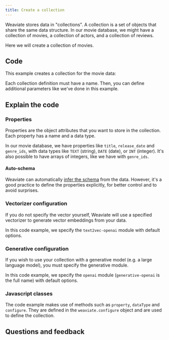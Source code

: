 ```yaml
---
title: Create a collection
---
```



Weaviate stores data in "collections". A collection is a set of objects that share the same data structure. In our movie database, we might have a collection of movies, a collection of actors, and a collection of reviews.

Here we will create a collection of movies.

## <i class="fa-solid fa-code"></i> Code

This example creates a collection for the movie data:

<FilteredTextBlock
  text={TSCode}
  startMarker="// CreateMovieCollection"
  endMarker="// END CreateMovieCollection"
  language="ts"
/>

Each collection definition must have a name. Then, you can define additional parameters like we've done in this example.

## <i class="fa-solid fa-chalkboard"></i> Explain the code

### <i class="fa-solid fa-chalkboard"></i> Properties

Properties are the object attributes that you want to store in the collection. Each property has a name and a data type.

In our movie database, we have properties like `title`, `release_date` and `genre_ids`, with data types like `TEXT` (string), `DATE` (date), or `INT` (integer). It's also possible to have arrays of integers, like we have with `genre_ids`.

#### Auto-schema

Weaviate can automatically [infer the schema](/developers/weaviate/config-refs/schema/index.md#auto-schema) from the data. However, it's a good practice to define the properties explicitly, for better control and to avoid surprises.

### <i class="fa-solid fa-chalkboard"></i> Vectorizer configuration

If you do not specify the vector yourself, Weaviate will use a specified vectorizer to generate vector embeddings from your data.

In this code example, we specify the `text2vec-openai` module with default options.

<FilteredTextBlock
  text={TSCode}
  startMarker="// Define the vectorizer module"
  endMarker="// Define the generative module"
  language="ts"
/>

### <i class="fa-solid fa-chalkboard"></i> Generative configuration

If you wish to use your collection with a generative model (e.g. a large language model), you must specify the generative module.

In this code example, we specify the `openai` module (`generative-openai` is the full name) with default options.

<FilteredTextBlock
  text={TSCode}
  startMarker="// Define the generative module"
  endMarker="// END generativeDefinition"
  language="ts"
/>


<MutableGenerativeConfig />

### <i class="fa-solid fa-code"></i> Javascript classes

The code example makes use of methods such as `property`, `dataType` and `configure`. They are defined in the `weaviate.configure` object and are used to define the collection.


<FilteredTextBlock
  text={TSCode}
  startMarker="// SubmoduleImport"
  endMarker="// END SubmoduleImport"
  language="ts"
/>

## Questions and feedback


<DocsFeedback/>
